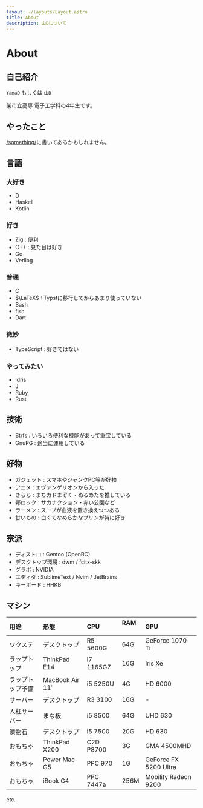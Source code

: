 ```yaml
---
layout: ~/layouts/Layout.astro
title: About
description: 山Dについて
---
```



# About

## 自己紹介

`YamaD` もしくは `山D`

某市立高専 電子工学科の4年生です。

<YO client:idle />

## やったこと

[/something/](/something/)に書いてあるかもしれません。

## 言語

### 大好き

- D
- Haskell
- Kotlin

### 好き

- Zig : 便利
- C++ : 見た目は好き
- Go
- Verilog

### 普通

- C
- $\LaTeX$ : Typstに移行してからあまり使っていない
- Bash
- fish
- Dart

### 微妙

- TypeScript : 好きではない

### やってみたい

- Idris
- J
- Ruby
- Rust

## 技術

- Btrfs : いろいろ便利な機能があって重宝している
- GnuPG : 適当に運用している

## 好物

- ガジェット : スマホやジャンクPC等が好物
- アニメ : エヴァンゲリオンから入った
- きらら : まちカドまぞく・ぬるめたを推している
- 邦ロック : サカナクション・赤い公園など
- ラーメン : スープが血液を置き換えつつある
- 甘いもの : 白くてなめらかなプリンが特に好き

## 宗派

- ディストロ : Gentoo (OpenRC)
- デスクトップ環境 : dwm / fcitx-skk
- グラボ : NVIDIA
- エディタ : SublimeText / Nvim / JetBrains
- キーボード : HHKB

## マシン

| 用途             | 形態                  | CPU       | RAM &nbsp; | GPU                   |
|:---------------- |:--------------------- |:--------- |:---------- |:--------------------- |
| ワクステ         | デスクトップ          | R5 5600G  | 64G        | GeForce 1070 Ti       |
| ラップトップ     | ThinkPad E14          | i7 1165G7 | 16G        | Iris Xe               |
| ラップトップ予備 | MacBook Air 11&Prime; | i5 5250U  | 4G         | HD 6000               |
| サーバー         | デスクトップ          | R3 3100   | 16G        | -                     |
| 人柱サーバー     | まな板                | i5 8500   | 64G        | UHD 630               |
| 漬物石           | デスクトップ          | i5 7500   | 20G        | HD 630                |
| おもちゃ         | ThinkPad X200         | C2D P8700 | 3G         | GMA 4500MHD           |
| おもちゃ         | Power Mac G5          | PPC 970   | 1G         | GeForce FX 5200 Ultra |
| おもちゃ         | iBook G4              | PPC 7447a | 256M       | Mobility Radeon 9200  |
etc.
